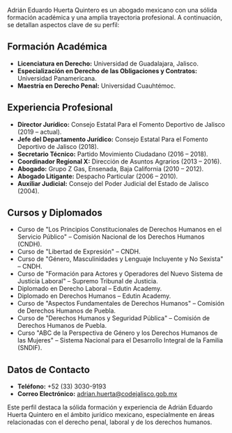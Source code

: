 Adrián Eduardo Huerta Quintero es un abogado mexicano con una sólida formación académica y una amplia trayectoria profesional. A continuación, se detallan aspectos clave de su perfil:

## Formación Académica

- **Licenciatura en Derecho:** Universidad de Guadalajara, Jalisco.
- **Especialización en Derecho de las Obligaciones y Contratos:** Universidad Panamericana.
- **Maestría en Derecho Penal:** Universidad Cuauhtémoc.

## Experiencia Profesional

- **Director Jurídico:** Consejo Estatal Para el Fomento Deportivo de Jalisco (2019 – actual).
- **Jefe del Departamento Jurídico:** Consejo Estatal Para el Fomento Deportivo de Jalisco (2018).
- **Secretario Técnico:** Partido Movimiento Ciudadano (2016 – 2018).
- **Coordinador Regional X:** Dirección de Asuntos Agrarios (2013 – 2016).
- **Abogado:** Grupo Z Gas, Ensenada, Baja California (2010 – 2012).
- **Abogado Litigante:** Despacho Particular (2006 – 2010).
- **Auxiliar Judicial:** Consejo del Poder Judicial del Estado de Jalisco (2004).

## Cursos y Diplomados

- Curso de "Los Principios Constitucionales de Derechos Humanos en el Servicio Público" – Comisión Nacional de los Derechos Humanos (CNDH).
- Curso de "Libertad de Expresión" – CNDH.
- Curso de "Género, Masculinidades y Lenguaje Incluyente y No Sexista" – CNDH.
- Curso de "Formación para Actores y Operadores del Nuevo Sistema de Justicia Laboral" – Supremo Tribunal de Justicia.
- Diplomado en Derecho Laboral – Edutin Academy.
- Diplomado en Derechos Humanos – Edutin Academy.
- Curso de "Aspectos Fundamentales de Derechos Humanos" – Comisión de Derechos Humanos de Puebla.
- Curso de "Derechos Humanos y Seguridad Pública" – Comisión de Derechos Humanos de Puebla.
- Curso "ABC de la Perspectiva de Género y los Derechos Humanos de las Mujeres" – Sistema Nacional para el Desarrollo Integral de la Familia (SNDIF).

## Datos de Contacto

- **Teléfono:** +52 (33) 3030-9193
- **Correo Electrónico:** adrian.huerta@codejalisco.gob.mx

Este perfil destaca la sólida formación y experiencia de Adrián Eduardo Huerta Quintero en el ámbito jurídico mexicano, especialmente en áreas relacionadas con el derecho penal, laboral y de los derechos humanos.
